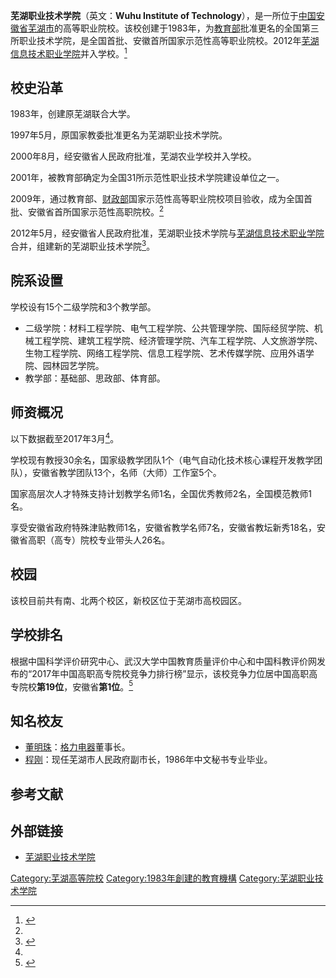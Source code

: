 {{Infobox university
|name              = 芜湖职业技术学院
|EnglishName       = '''Wuhu Institute of Technology'''
|native_name       =
|image             = 
|caption           =
|latin_name        =
|motto             = 
|zhmotto           =
|established       = 1983年
|closed            =
|re-established    =
|anniversary       = 
|type              = [[公立大学|公立大学]]
|religious         =
|endowment         =
|officer_in_charge =
|chairman_label    =
|chairman          =
|secretary         = [[汪斌|汪斌]]
|chancellor        =
|president         = [[高武|高武]]
|vice-president    = [[孙晓雷|孙晓雷]]、[[季慕银|季慕银]]、[[刘育红|刘育红]]
|superintendent    =
|provost           =
|vice_chancellor   =
|principal         =
|dean              =
|director          =
|head_label        = 党委副书记
|head              = [[吴长湖|吴长湖]]
|faculty           = 
|staff             =
|students          = 20000余人
|undergrad         = 
|postgrad          = 
|doctoral          =
|国防生            = 
|other             =
|address           = {{CHN}}[[安徽省|安徽省]][[芜湖市|芜湖市]]银湖北路62号（北校区）<br>{{CHN}}[[安徽省|安徽省]][[芜湖市|芜湖市]]文津西路201号（南校区）<br>{{CHN}}[[安徽省|安徽省]][[芜湖市|芜湖市]]九华中路271号（中校区）
|country           =
|state             =
|province          =
|city              =
|color             =
|campus            = 
|area              = 1200余[[亩|亩]]
|covered_area      = 44万[[平方米|平方米]]
|former_names      = 
|free_label        =
|free              =
|colors            = 
|nickname          =
|mascot            =
|magazine          = 
|athlete           =
|conference        =
|books             = 
|legal_person      =
|affiliations      = [[安徽省教育厅|安徽省教育厅]]<br>[[芜湖市人民政府|芜湖市人民政府]]
|zip               = 241006（北校区）<br>241003（南校区）
|telephone         = 
|fax               =
|website           = http://www.whit.edu.cn/
|logo              =
|footnotes         =
}}
'''芜湖职业技术学院'''（英文：'''Wuhu Institute of Technology'''），是一所位于[[中国|中国]][[安徽省|安徽省]][[芜湖市|芜湖市]]的高等职业院校。该校创建于1983年，为[[中华人民共和国教育部|教育部]]批准更名的全国第三所职业技术学院，是全国首批、安徽首所国家示范性高等职业院校。2012年[[芜湖信息技术职业学院|芜湖信息技术职业学院]]并入学校。<ref name=jj>{{cite web|url=http://www.whit.edu.cn/page/5|title=芜湖职业技术学院简介|publisher=芜湖职业技术学院|access-date=2017-10-09|archive-url=https://web.archive.org/web/20171009193845/http://www.whit.edu.cn/page/5|archive-date=2017-10-09|dead-url=yes}}</ref>

== 校史沿革 ==

1983年，创建原芜湖联合大学。

1997年5月，原国家教委批准更名为芜湖职业技术学院。

2000年8月，经安徽省人民政府批准，芜湖农业学校并入学校。

2001年，被教育部确定为全国31所示范性职业技术学院建设单位之一。

2009年，通过教育部、[[中华人民共和国财政部|财政部]]国家示范性高等职业院校项目验收，成为全国首批、安徽省首所国家示范性高职院校。<ref name=jj/>

2012年5月，经安徽省人民政府批准，芜湖职业技术学院与[[芜湖信息技术职业学院|芜湖信息技术职业学院]]合并，组建新的芜湖职业技术学院<ref>{{cite web|url=http://www.ahedu.gov.cn/650/view/9560.shtml|title=安徽省人民政府关于同意芜湖职业技术学院与芜湖信息技术职业学院合并的批复|date=2013-05-07|publisher=安徽教育网|access-date=2017-10-09|archive-date=2017-10-09|archive-url=https://web.archive.org/web/20171009194127/http://www.ahedu.gov.cn/650/view/9560.shtml|dead-url=no}}</ref>。

== 院系设置 ==
学校设有15个二级学院和3个教学部。
* 二级学院：材料工程学院、电气工程学院、公共管理学院、国际经贸学院、机械工程学院、建筑工程学院、经济管理学院、汽车工程学院、人文旅游学院、生物工程学院、网络工程学院、信息工程学院、艺术传媒学院、应用外语学院、园林园艺学院。
* 教学部：基础部、思政部、体育部。

== 师资概况 ==
以下数据截至2017年3月<ref name=jj/>。

学校现有教授30余名，国家级教学团队1个（电气自动化技术核心课程开发教学团队），安徽省教学团队13个，名师（大师）工作室5个。

国家高层次人才特殊支持计划教学名师1名，全国优秀教师2名，全国模范教师1名。

享受安徽省政府特殊津贴教师1名，安徽省教学名师7名，安徽省教坛新秀18名，安徽省高职（高专）院校专业带头人26名。

== 校园 ==
该校目前共有南、北两个校区，新校区位于芜湖市高校园区。

== 学校排名 ==
根据中国科学评价研究中心、武汉大学中国教育质量评价中心和中国科教评价网发布的“2017年中国高职高专院校竞争力排行榜”显示，该校竞争力位居中国高职高专院校'''第19位'''，安徽省'''第1位'''。<ref>{{cite news|url=http://www.eol.cn/guangdong/guangdongnews/201701/t20170119_1484637.shtml|title=2017年中国高职高专院校竞争力评价排行榜40强出炉|date=2017-01-19|publisher=中国教育在线|accessdate=2017-10-13|archive-date=2019-08-23|archive-url=https://web.archive.org/web/20190823045426/http://www.eol.cn/guangdong/guangdongnews/201701/t20170119_1484637.shtml|dead-url=no}}</ref>

== 知名校友 ==
*[[董明珠|董明珠]]：[[格力电器|格力电器]]董事长。
*[[程刚_(官员)|程刚]]：现任芜湖市人民政府副市长，1986年中文秘书专业毕业。

== 参考文献 ==
{{reflist}}

== 外部链接 ==
*[http://www.whit.edu.cn/ 芜湖职业技术学院] {{Wayback|url=http://www.whit.edu.cn/ |date=20180730050631 }}

{{安徽高等院校|nocat}}
{{芜湖高等院校}}
[[Category:芜湖高等院校|Category:芜湖高等院校]]
[[Category:1983年創建的教育機構|Category:1983年創建的教育機構]]
[[Category:芜湖职业技术学院|Category:芜湖职业技术学院]]